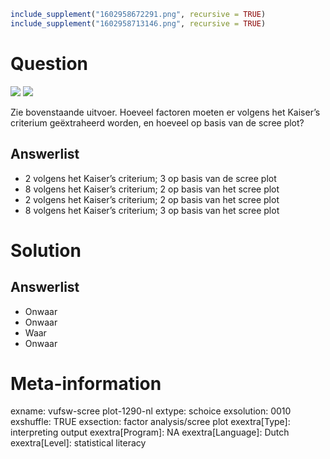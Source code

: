```r
include_supplement("1602958672291.png", recursive = TRUE)
include_supplement("1602958713146.png", recursive = TRUE)
```

Question
========
![](1602958672291.png) ![](1602958713146.png)
  
Zie bovenstaande uitvoer. Hoeveel factoren moeten er volgens het Kaiser's criterium geëxtraheerd worden, en hoeveel op basis van de scree plot?

Answerlist
----------
* 2 volgens het Kaiser's criterium; 3 op basis van de scree plot
* 8 volgens het Kaiser's criterium; 2 op basis van het scree plot
* 2 volgens het Kaiser's criterium; 2 op basis van het scree plot
* 8 volgens het Kaiser's criterium; 3 op basis van het scree plot

Solution
========

Answerlist
----------
* Onwaar
* Onwaar
* Waar
* Onwaar

Meta-information
================
exname: vufsw-scree plot-1290-nl
extype: schoice
exsolution: 0010
exshuffle: TRUE
exsection: factor analysis/scree plot
exextra[Type]: interpreting output
exextra[Program]: NA
exextra[Language]: Dutch
exextra[Level]: statistical literacy

